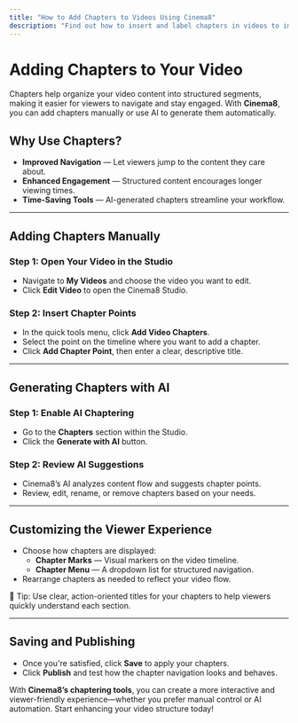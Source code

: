 ---
title: "How to Add Chapters to Videos Using Cinema8"
description: "Find out how to insert and label chapters in videos to improve navigation, structure content and enhance viewer experience. Visit Cinema8."
---


# Adding Chapters to Your Video

Chapters help organize your video content into structured segments, making it easier for viewers to navigate and stay engaged. With **Cinema8**, you can add chapters manually or use AI to generate them automatically.

## Why Use Chapters?

- **Improved Navigation** — Let viewers jump to the content they care about.
- **Enhanced Engagement** — Structured content encourages longer viewing times.
- **Time-Saving Tools** — AI-generated chapters streamline your workflow.

---

## Adding Chapters Manually

<Steps>

### Step 1: Open Your Video in the Studio

- Navigate to **My Videos** and choose the video you want to edit.
- Click **Edit Video** to open the Cinema8 Studio.

### Step 2: Insert Chapter Points

- In the quick tools menu, click **Add Video Chapters**.
- Select the point on the timeline where you want to add a chapter.
- Click **Add Chapter Point**, then enter a clear, descriptive title.

</Steps>

---

## Generating Chapters with AI

<Steps>

### Step 1: Enable AI Chaptering

- Go to the **Chapters** section within the Studio.
- Click the **Generate with AI** button.

### Step 2: Review AI Suggestions

- Cinema8’s AI analyzes content flow and suggests chapter points.
- Review, edit, rename, or remove chapters based on your needs.

</Steps>

---

## Customizing the Viewer Experience

- Choose how chapters are displayed:
  - **Chapter Marks** — Visual markers on the video timeline.
  - **Chapter Menu** — A dropdown list for structured navigation.
- Rearrange chapters as needed to reflect your video flow.

<Callout type="info">
🧭 Tip: Use clear, action-oriented titles for your chapters to help viewers quickly understand each section.
</Callout>

---

## Saving and Publishing

- Once you're satisfied, click **Save** to apply your chapters.
- Click **Publish** and test how the chapter navigation looks and behaves.

With **Cinema8’s chaptering tools**, you can create a more interactive and viewer-friendly experience—whether you prefer manual control or AI automation. Start enhancing your video structure today!
